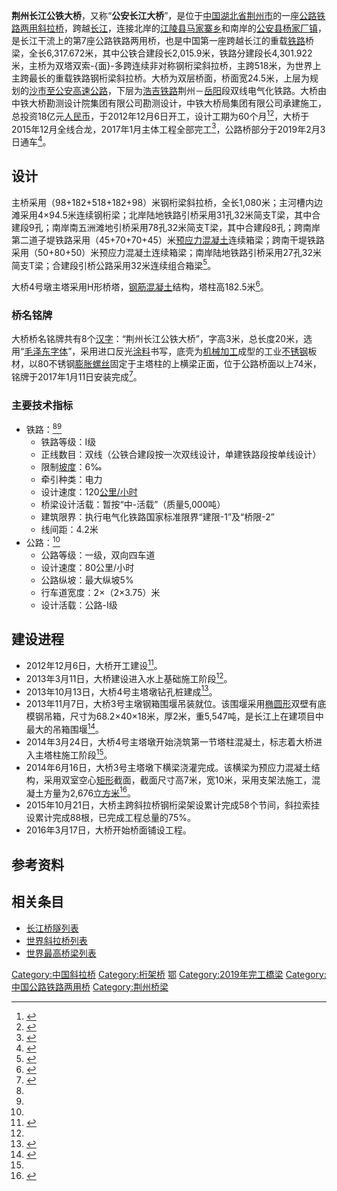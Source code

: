 {{Infobox bridge
|bridge_name=荆州长江公铁大桥
|native_name=
|image=
|image_size=
|caption=
|official_name=
|other_name=公安长江大桥
|carries={{中国国道名|351}}<br>{{China Expwy Name|S61|P=Hubei}}<br>{{中国铁路名|浩吉铁路}}
|crosses=[[长江|长江]]
|locale={{flagicon|CHN}} [[湖北省|湖北省]][[江陵县|江陵县]]－[[公安县|公安县]]
|maint=
|id=
|designer=中铁大桥勘测设计院
|design=[[斜拉桥|斜拉桥]]
|mainspan={{convert|518|m|ft|0}}
|length={{convert|6317.672|m|ft|0}}
|width={{convert|24.5|m|ft|0}}
|clearance=
|below=
|height={{convert|182.5|m|ft|0}}
|traffic=
|begin=2012年12月6日
|complete=
|open=2019年2月3日（公路桥）<br>2019年9月28日（铁路桥）
|closed=
|toll=
|builder=中铁大桥局
|map_cue=
|map_image=
|map_text=
|map_width=
|coordinates={{coord|30|4|6|N|112|19|59|E|region:CN_type:landmark|display=inline,title}}
|references=
|extra={{Location map | China Hubei | label=荆州长江公铁大桥 | label_size= | lat_deg=30 | lat_min=4 | lat_sec=6 | lon_deg=112 | lon_min=19 | lon_sec=59 | position=bottom | mark=AB-Brücke.svg | marksize=10 | width= | float=center | caption=该桥在湖北省的位置}}
}}

'''荆州长江公铁大桥'''，又称“'''公安长江大桥'''”，是位于[[中国|中国]][[湖北省|湖北省]][[荆州市|荆州市]]的一座[[公路铁路两用桥|公路铁路两用]][[斜拉桥|斜拉桥]]，跨越[[长江|长江]]，连接北岸的[[江陵县|江陵县]][[马家寨乡_(江陵县)|马家寨乡]]和南岸的[[公安县|公安县]][[杨家厂镇|杨家厂镇]]，是长江干流上的第7座公路铁路两用桥，也是中国第一座跨越长江的重载[[铁路|铁路]]桥梁，全长6,317.672米，其中公铁合建段长2,015.9米，铁路分建段长4,301.922米，主桥为双塔双索-{面}-多跨连续非对称钢桁梁斜拉桥，主跨518米，为世界上主跨最长的重载铁路钢桁梁斜拉桥。大桥为双层桥面，桥面宽24.5米，上层为规划的[[沙公高速公路|沙市至公安高速公路]]，下层为[[浩吉铁路|浩吉铁路]]荆州－[[岳阳|岳阳]]段双线电气化铁路。大桥由中铁大桥勘测设计院集团有限公司勘测设计，中铁大桥局集团有限公司承建施工，总投资18亿元[[人民币|人民币]]，于2012年12月6日开工，设计工期为60个月<ref name="drdi">{{cite web | url=http://www.brdi.com.cn/Article.aspx?ID=2204 | title=公安长江大桥 | publisher=中铁大桥勘测设计院集团有限公司 | date=2014-04-12 | accessdate=2014-06-28 | author= | archive-date=2017-07-03 | archive-url=https://web.archive.org/web/20170703025732/http://www.brdi.com.cn/Article.aspx?ID=2204 | dead-url=no }}</ref><ref>{{cite web | url=http://www.gongan.gov.cn/news_show.aspx?id=19122 | title=蒙西华中铁路公安长江大桥前期准备工作进展顺利 | publisher=公安县人民政府 | date=2013-01-22 | accessdate=2014-06-28 | author= }}{{dead link|date=2018年4月 |bot=InternetArchiveBot |fix-attempted=yes }}</ref>，大桥于2015年12月全线合龙，2017年1月主体工程全部完工<ref>{{cite web|url=http://news.jznews.com.cn/system/2017/12/24/011924679.shtml|title=蒙华铁路荆州长江公铁特大桥进入沥青摊铺阶段|author=周建平|date=2017-12-24|publisher=荆州新闻网|access-date=2018-01-07|archive-date=2018-01-28|archive-url=https://web.archive.org/web/20180128135230/http://news.jznews.com.cn/system/2017/12/24/011924679.shtml|dead-url=no}}</ref>，公路桥部分于2019年2月3日通车<ref>{{cite web|url=https://new.qq.com/omn/20190203/20190203A0L8XX.html|title=荆州长江公铁大桥通车了！|date=2019-02-03|publisher=荆州发布}}</ref>。

==设计==
主桥采用（98+182+518+182+98）米钢桁梁斜拉桥，全长1,080米；主河槽内边滩采用4×94.5米连续钢桁梁；北岸陆地铁路引桥采用31孔32米简支T梁，其中合建段9孔；南岸南五洲滩地引桥采用78孔32米简支T梁，其中合建段8孔；跨南岸第二道子堤铁路采用（45+70+70+45）米[[预应力混凝土|预应力混凝土]]连续箱梁；跨南干堤铁路采用（50+80+50）米预应力混凝土连续箱梁；南岸陆地铁路引桥采用27孔32米简支T梁；合建段引桥公路采用32米连续组合箱梁<ref name="bid">{{cite web | url=http://www.projectbidding.cn/zaobiao/gonggao/20121011/1719426097.html | title=新建蒙西至华中铁路荆岳段公安长江公铁两用特大桥和洞庭湖特大桥工程监理招标资格预审公告 | publisher=中国建设工程招标网 | date=2012-10-11 | accessdate=2014-06-28 | author=荆岳铁路有限责任公司 | deadurl=yes | archiveurl=https://web.archive.org/web/20130404090842/http://www.projectbidding.cn/zaobiao/gonggao/20121011/1719426097.html | archivedate=2013-04-04 }}</ref>。

大桥4号墩主塔采用H形桥塔，[[钢筋混凝土|钢筋混凝土]]结构，塔柱高182.5米<ref name="pylon4">{{cite web | url=http://www.brdi.com.cn/Article.aspx?ID=2109 | title=公安长江大桥4号墩浇筑第一节塔柱混凝土 | publisher=中铁大桥勘测设计院集团有限公司 | date=2014-03-28 | accessdate=2014-06-28 | author= | archive-date=2017-02-02 | archive-url=https://web.archive.org/web/20170202020507/http://www.brdi.com.cn/Article.aspx?ID=2109 | dead-url=no }}</ref>。

===桥名铭牌===
大桥桥名铭牌共有8个[[汉字|汉字]]：“荆州长江公铁大桥”，字高3米，总长度20米，选用“[[毛泽东书法|毛泽东字体]]”，采用进口反光[[涂料|涂料]]书写，底壳为[[机械加工|机械加工]]成型的工业[[不锈钢|不锈钢]]板材，以80不锈钢[[膨胀螺丝|膨胀螺丝]]固定于主塔柱的上横梁正面，位于公路桥面以上74米，铭牌于2017年1月11日安装完成<ref>{{cite web|url=http://wt.crec.cn/dqj2gs/tabid/4729/InfoID/95694/frtid/4729/Default.aspx|title=荆州长江公铁大桥桥名铭牌安装完成|author=方徐欣|date=2017-01-13|publisher=中铁大桥局集团第二工程有限公司|deadurl=yes|archiveurl=https://web.archive.org/web/20170202012356/http://wt.crec.cn/dqj2gs/tabid/4729/InfoID/95694/frtid/4729/Default.aspx|archivedate=2017-02-02}}</ref>。

===主要技术指标===
* 铁路：<ref name="bid"/><ref name="drdi"/>
** 铁路等级：Ⅰ级
** 正线数目：双线（公铁合建段按一次双线设计，单建铁路段按单线设计）
** 限制[[坡度|坡度]]：6‰
** 牵引种类：电力
** 设计速度：120[[公里/小时|公里/小时]]
** 桥梁设计活载：暂按“中-活载”（质量5,000吨）
** 建筑限界：执行电气化铁路国家标准限界“建限-1”及“桥限-2”
** 线间距：4.2米
* 公路：<ref name="bid"/>
** 公路等级：一级，双向四车道
** 设计速度：80公里/小时
** 公路纵坡：最大纵坡5%
** 行车道宽度：2×（2×3.75）米
** 设计活载：公路-Ⅰ级

==建设进程==
* 2012年12月6日，大桥开工建设<ref name="cnhubei">{{cite web | url=http://news.cnhubei.com/hbrb/hbrbsglk/hbrb08/201303/t2502075.shtml | title=公安长江大桥开始水上施工 | publisher=湖北日报 | date=2013-03-13 | accessdate=2014-06-28 | author=廖志慧 孟庆虎 | archive-url=https://web.archive.org/web/20160325013335/http://news.cnhubei.com/hbrb/hbrbsglk/hbrb08/201303/t2502075.shtml | archive-date=2016-03-25 | dead-url=yes }}</ref>。
* 2013年3月11日，大桥建设进入水上基础施工阶段<ref name="cnhubei"/>。
* 2013年10月13日，大桥4号主塔墩钻孔桩建成<ref>{{cite web | url=http://hbrb.cnhubei.com/html/hbrb/20131014/hbrb2172616.html | title=公安长江大桥主塔墩钻孔桩建成 | publisher=湖北日报 | date=2013-10-14 | accessdate=2014-06-28 | author=廖志慧 刘家华 孟庆虎 | archive-date=2017-02-02 | archive-url=https://web.archive.org/web/20170202011541/http://hbrb.cnhubei.com/html/hbrb/20131014/hbrb2172616.html | dead-url=yes }}</ref>。
* 2013年11月7日，大桥3号主墩钢箱围堰吊装就位。该围堰采用[[椭圆形|椭圆形]]双壁有底模钢吊箱，尺寸为68.2×40×18米，厚2米，重5,547吨，是长江上在建项目中最大的吊箱围堰<ref>{{cite web | url=http://www.brdi.com.cn/Article.aspx?ID=1964 | title=公安长江大桥“巨无霸”成功就位 | publisher=中铁大桥勘测设计院集团有限公司 | date=2013-11-25 | accessdate=2014-06-28 | author= | archive-date=2017-02-02 | archive-url=https://web.archive.org/web/20170202015708/http://www.brdi.com.cn/Article.aspx?ID=1964 | dead-url=no }}</ref>。
* 2014年3月24日，大桥4号主塔墩开始浇筑第一节塔柱混凝土，标志着大桥进入主塔柱施工阶段<ref name="pylon4"/>。
* 2014年6月16日，大桥3号主塔墩下横梁浇灌完成。该横梁为预应力混凝土结构，采用双室空心[[矩形|矩形]]截面，截面尺寸高7米，宽10米，采用支架法施工，混凝土方量为2,676[[立方米|立方米]]<ref>{{cite web | url=http://www.ztdq2.com/news.asp?kind=10&id=4486&addtime=2014-6-18 | title=公安长江大桥3号主塔墩下横梁浇灌成功 | publisher=中铁大桥局集团第二工程有限公司 | date=2014-06-18 | accessdate=2014-06-28 | author=胡齐齐 崔永兴 }}{{dead link|date=2018年4月 |bot=InternetArchiveBot |fix-attempted=yes }}</ref>。
* 2015年10月21日，大桥主跨斜拉桥钢桁梁架设累计完成58个节间，斜拉索挂设累计完成88根，已完成工程总量的75%。
* 2016年3月17日，大桥开始桥面铺设工程。

==参考资料==
{{Reflist}}

==相关条目==
* [[长江桥隧列表|长江桥隧列表]]
* [[世界斜拉桥列表|世界斜拉桥列表]]
* [[世界最高桥梁列表|世界最高桥梁列表]]

{{Crossings navbox
|structure= [[长江桥隧列表|桥梁与隧道]]
|place= [[长江|长江]]
|bridge= 荆州长江公铁大桥
|bridge signs= {{中国国道名|351}}<br>{{China Expwy Name|S61|P=Hubei}}<br/>{{中国铁路名|浩吉铁路}}
|upstream= [[荆州长江大桥|荆州长江大桥]]
|upstream signs= {{China Expwy Name|G55}}<br>{{中国国道名|207}}
|downstream= [[石首长江大桥|石首长江大桥]]
|downstream signs= {{中国国道名|234}}<br>{{China Expwy Name|S53|P=Hubei}}
}}

{{DEFAULTSORT:Jingzhou Yangtze River Bridge}}
[[Category:中国斜拉桥|Category:中国斜拉桥]]
[[Category:桁架桥|Category:桁架桥]]
[[Category:长江大桥|鄂]]
[[Category:2019年完工橋梁|Category:2019年完工橋梁]]
[[Category:中国公路铁路两用桥|Category:中国公路铁路两用桥]]
[[Category:荆州桥梁|Category:荆州桥梁]]